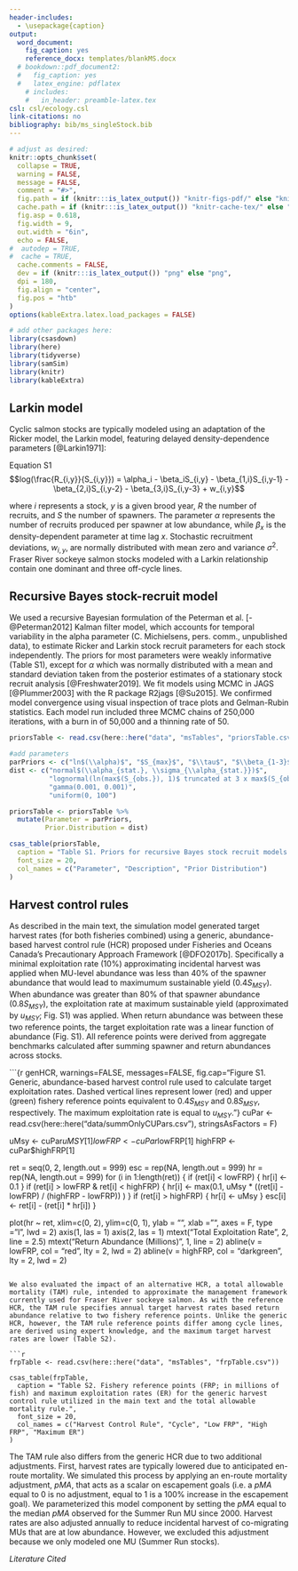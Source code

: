 ```yaml
---
header-includes:
  - \usepackage{caption}
output:
  word_document:
    fig_caption: yes
    reference_docx: templates/blankMS.docx
  # bookdown::pdf_document2:
  #   fig_caption: yes
  #   latex_engine: pdflatex
    # includes:
    #   in_header: preamble-latex.tex
csl: csl/ecology.csl
link-citations: no
bibliography: bib/ms_singleStock.bib
---
```


```r
# adjust as desired:
knitr::opts_chunk$set(
  collapse = TRUE,
  warning = FALSE,
  message = FALSE,
  comment = "#>",
  fig.path = if (knitr:::is_latex_output()) "knitr-figs-pdf/" else "knitr-figs-docx/",
  cache.path = if (knitr:::is_latex_output()) "knitr-cache-tex/" else "knitr-cache-docx/",
  fig.asp = 0.618,
  fig.width = 9,
  out.width = "6in",
  echo = FALSE,
#  autodep = TRUE,
#  cache = TRUE,
  cache.comments = FALSE,
  dev = if (knitr:::is_latex_output()) "png" else "png",
  dpi = 180,
  fig.align = "center",
  fig.pos = "htb"
)
options(kableExtra.latex.load_packages = FALSE)
```

```r
# add other packages here:
library(csasdown)
library(here)
library(tidyverse)
library(samSim)
library(knitr)
library(kableExtra)
```


## Larkin model

Cyclic salmon stocks are typically modeled using an adaptation of the Ricker model, the Larkin model, featuring delayed density-dependence parameters [@Larkin1971]:

Equation S1  $$log(\frac{R_{i,y}}{S_{i,y}}) = \alpha_i - \beta_iS_{i,y} - \beta_{1,i}S_{i,y-1} - \beta_{2,i}S_{i,y-2} - \beta_{3,i}S_{i,y-3} + w_{i,y}$$

where $i$ represents a stock, $y$ is a given brood year, $R$ the number of recruits, and $S$ the number of spawners. The parameter $\alpha$ represents the number of recruits produced per spawner at low abundance, while $\beta_{x}$ is the density-dependent parameter at time lag $x$. Stochastic recruitment deviations, $w_{i,y}$, are normally distributed with mean zero and variance $\sigma^2$. Fraser River sockeye salmon stocks modeled with a Larkin relationship contain one dominant and three off-cycle lines.

## Recursive Bayes stock-recruit model

We used a recursive Bayesian formulation of the Peterman et al. [-@Peterman2012] Kalman filter model, which accounts for temporal variability in the alpha parameter (C. Michielsens, pers. comm., unpublished data), to estimate Ricker and Larkin stock recruit parameters for each stock independently. The priors for most parameters were weakly informative (Table S1), except for $\alpha$ which was normally distributed with a mean and standard deviation taken from the posterior estimates of a stationary stock recruit analysis [@Freshwater2019]. We fit models using MCMC in JAGS [@Plummer2003] with the R package R2jags [@Su2015]. We confirmed model convergence using visual inspection of trace plots and Gelman-Rubin statistics. Each model run included three MCMC chains of 250,000 iterations, with a burn in of 50,000 and a thinning rate of 50.

```r
priorsTable <- read.csv(here::here("data", "msTables", "priorsTable.csv"))

#add parameters 
parPriors <- c("ln$(\\alpha)$", "$S_{max}$", "$\\tau$", "$\\beta_{1-3}$")
dist <- c("normal$(\\alpha_{stat.}, \\sigma_{\\alpha_{stat.}})$",
          "lognormal(ln(max$(S_{obs.}), 1)$ truncated at 3 x max$(S_{obs.})$",
          "gamma(0.001, 0.001)",
          "uniform(0, 100")

priorsTable <- priorsTable %>% 
  mutate(Parameter = parPriors, 
         Prior.Distribution = dist)

csas_table(priorsTable,
  caption = "Table S1. Priors for recursive Bayes stock recruit models.",
  font_size = 20,
  col_names = c("Parameter", "Description", "Prior Distribution")
)
```

## Harvest control rules

As described in the main text, the simulation model generated target harvest rates (for both fisheries combined) using a generic, abundance-based harvest control rule (HCR) proposed under Fisheries and Oceans Canada's Precautionary Approach Framework [@DFO2017b]. Specifically a minimal exploitation rate (10%) approximating incidental harvest was applied when MU-level abundance was less than 40% of the spawner abundance that would lead to maximumum sustainable yield ($0.4{S}_{MSY}$). When abundance was greater than 80% of that spawner abundance ($0.8{S}_{MSY}$), the exploitation rate at maximum sustainable yield (approximated by ${u}_{MSY}$; Fig. S1) was applied. When return abundance was between these two reference points, the target exploitation rate was a linear function of abundance (Fig. S1). All reference points were derived from aggregate benchmarks calculated after summing spawner and return abundances across stocks.

```{r genHCR, warnings=FALSE, messages=FALSE, fig.cap="Figure S1. Generic, abundance-based harvest control rule used to calculate target exploitation rates. Dashed vertical lines represent lower (red) and upper (green) fishery reference points equivalent to $0.4{S}_{MSY}$ and $0.8{S}_{MSY}$, respectively. The maximum exploitation rate is equal to ${u}_{MSY}$."}
cuPar <- read.csv(here::here("data/summOnlyCUPars.csv"), stringsAsFactors = F)

uMsy <- cuPar$uMSY[1]
lowFRP <- cuPar$lowFRP[1]
highFRP <- cuPar$highFRP[1]

ret = seq(0, 2, length.out = 999)
esc = rep(NA, length.out = 999)
hr = rep(NA, length.out = 999)
for (i in 1:length(ret)) {
  if (ret[i] < lowFRP) {
    hr[i] <- 0.1
  }
  if (ret[i] > lowFRP & ret[i] < highFRP) {
    hr[i] <- max(0.1, 
                 uMsy * ((ret[i] - lowFRP) / (highFRP - lowFRP))
                 )
  }
  if (ret[i] > highFRP) {
    hr[i] <- uMsy
  }
  esc[i] <- ret[i] - (ret[i] * hr[i])
}

plot(hr ~ ret, xlim=c(0, 2), ylim=c(0, 1), ylab = "", xlab = "", axes = F, 
     type ="l", lwd = 2)
axis(1, las = 1)
axis(2, las = 1)
mtext("Total Exploitation Rate", 2, line = 2.5)
mtext("Return Abundance (Millions)", 1, line = 2)
abline(v = lowFRP, col = "red", lty = 2, lwd = 2)
abline(v = highFRP, col = "darkgreen", lty = 2, lwd = 2)
```

We also evaluated the impact of an alternative HCR, a total allowable mortality (TAM) rule, intended to approximate the management framework currently used for Fraser River sockeye salmon. As with the reference HCR, the TAM rule specifies annual target harvest rates based return abundance relative to two fishery reference points. Unlike the generic HCR, however, the TAM rule reference points differ among cycle lines, are derived using expert knowledge, and the maximum target harvest rates are lower (Table S2).

```r
frpTable <- read.csv(here::here("data", "msTables", "frpTable.csv"))

csas_table(frpTable,
  caption = "Table S2. Fishery reference points (FRP; in millions of fish) and maximum exploitation rates (ER) for the generic harvest control rule utilized in the main text and the total allowable mortality rule.",
  font_size = 20,
  col_names = c("Harvest Control Rule", "Cycle", "Low FRP", "High FRP", "Maximum ER")
)
```

The TAM rule also differs from the generic HCR due to two additional adjustments. First, harvest rates are typically lowered due to anticipated en-route mortality. We simulated this process by applying an en-route mortality adjustment, _pMA_, that acts as a scalar on escapement goals (i.e. a _pMA_ equal to 0 is no adjustment, equal to 1 is a 100% increase in the escapement goal). We parameterized this model component by setting the _pMA_ equal to the median _pMA_ observed for the Summer Run MU since 2000. Harvest rates are also adjusted annually to reduce incidental harvest of co-migrating MUs that are at low abundance. However, we excluded this adjustment because we only modeled one MU (Summer Run stocks).

_Literature Cited_
